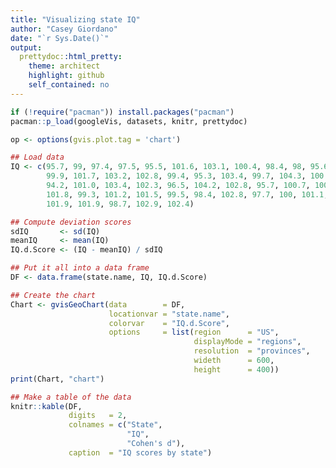 ```yaml
---
title: "Visualizing state IQ"
author: "Casey Giordano"
date: "`r Sys.Date()`"
output:
  prettydoc::html_pretty:
    theme: architect
    highlight: github
    self_contained: no
---
```


```r
if (!require("pacman")) install.packages("pacman")
pacman::p_load(googleVis, datasets, knitr, prettydoc)
```


```r
op <- options(gvis.plot.tag = 'chart')

## Load data
IQ <- c(95.7, 99, 97.4, 97.5, 95.5, 101.6, 103.1, 100.4, 98.4, 98, 95.6, 101.4, 
        99.9, 101.7, 103.2, 102.8, 99.4, 95.3, 103.4, 99.7, 104.3, 100.5, 103.7, 
        94.2, 101.0, 103.4, 102.3, 96.5, 104.2, 102.8, 95.7, 100.7, 100.2, 103.8, 
        101.8, 99.3, 101.2, 101.5, 99.5, 98.4, 102.8, 97.7, 100, 101.1, 103.8, 
        101.9, 101.9, 98.7, 102.9, 102.4)

## Compute deviation scores
sdIQ       <- sd(IQ)
meanIQ     <- mean(IQ)
IQ.d.Score <- (IQ - meanIQ) / sdIQ

## Put it all into a data frame 
DF <- data.frame(state.name, IQ, IQ.d.Score)

## Create the chart
Chart <- gvisGeoChart(data        = DF,
                      locationvar = "state.name",
                      colorvar    = "IQ.d.Score",
                      options     = list(region      = "US",
                                         displayMode = "regions",
                                         resolution  = "provinces",
                                         wideth      = 600, 
                                         height      = 400))
print(Chart, "chart")

## Make a table of the data
knitr::kable(DF,
             digits   = 2,
             colnames = c("State",
                          "IQ",
                          "Cohen's d"),
             caption  = "IQ scores by state")
```
